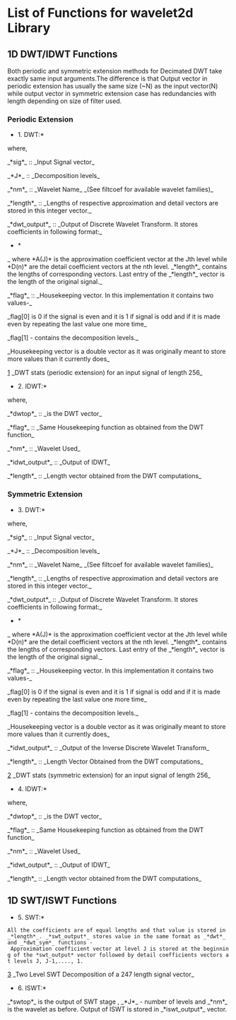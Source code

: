 =List of Functions for wavelet2d Library=

== 1D DWT/IDWT Functions ==

Both periodic and symmetric extension methods for Decimated DWT take exactly same input arguments.The difference is that Output vector in periodic extension has usually the same size (~N) as the input vector(N) while output vector in symmetric extension case has redundancies with length depending on size of filter used.

=== Periodic Extension===

*1. DWT:*  {{{void* dwt(vector<double> &sig, int J, string nm, vector<double> &dwt_output,vector<double> &flag, vector<int> &length )}}}

where,

_*sig*_ :: _Input Signal vector_

_*J*_ :: _Decomposition levels_

_*nm*_ :: _Wavelet Name_ _(See filtcoef for available wavelet families)_

_*length*_ :: _Lengths of respective approximation and detail vectors are stored in this integer vector._

_*dwt_output*_ :: _Output of Discrete Wavelet Transform. It stores coefficients in following format:_

*{{{[A(J) D(J) D(J-1) ..... D(1)]}}}*

_ where *A(J)* is the approximation coefficient vector at the Jth level while *D(n)* are the detail coefficient vectors at the nth level. _*length*_ contains the lengths of corresponding vectors. Last entry of the _*length*_ vector is the length of the original signal._

_*flag*_ :: _Housekeeping vector. In this implementation it contains two values-_

_flag[0] is 0 if the signal is even and it is 1 if signal is odd and if it is made even by repeating the last value one more time_

_flag[1] - contains the decomposition levels._

_Housekeeping vector is a double vector as it was originally meant to store more values than it currently does_

[https://lh3.googleusercontent.com/-axX5BI71K7k/Tk7CvelHwrI/AAAAAAAAALI/Tc9h_KznCgM/s912/dwtperscreen.png]
_DWT stats (periodic extension) for an input signal of length 256_



*2. IDWT:* {{{void* idwt(vector<double> &dwtop,vector<double> &flag, string nm,vector<double> &idwt_output,vector<int> &length)}}}

where,

_*dwtop*_ :: _is the DWT vector_

_*flag*_ :: _Same Housekeeping function as obtained from the DWT function_

_*nm*_ :: _Wavelet Used_

_*idwt_output*_ :: _Output of IDWT_

_*length*_ :: _Length vector obtained from the DWT computations_

===Symmetric Extension===

*3. DWT:*  {{{void* dwt_sym(vector<double> &sig, int J, string nm, vector<double> &dwt_output,vector<double> &flag, vector<int> &length )}}}

where,

_*sig*_ :: _Input Signal vector_

_*J*_ :: _Decomposition levels_

_*nm*_ :: _Wavelet Name_ _(See filtcoef for available wavelet families)_

_*length*_ :: _Lengths of respective approximation and detail vectors are stored in this integer vector._

_*dwt_output*_ :: _Output of Discrete Wavelet Transform. It stores coefficients in following format:_

*{{{[A(J) D(J) D(J-1) ..... D(1)]}}}*

_ where *A(J)* is the approximation coefficient vector at the Jth level while *D(n)* are the detail coefficient vectors at the nth level. _*length*_ contains the lengths of corresponding vectors. Last entry of the _*length*_ vector is the length of the original signal._

_*flag*_ :: _Housekeeping vector. In this implementation it contains two values-_

_flag[0] is 0 if the signal is even and it is 1 if signal is odd and if it is made even by repeating the last value one more time_

_flag[1] - contains the decomposition levels._

_Housekeeping vector is a double vector as it was originally meant to store more values than it currently does_

_*idwt_output*_ :: _Output of the Inverse Discrete Wavelet Transform_

_*length*_ :: _Length Vector Obtained from the DWT computations_ 

[https://lh5.googleusercontent.com/-rooeVHG4pdc/Tk7FP_sPOTI/AAAAAAAAALQ/xWTasj0blNE/s912/dwtsymscreen.png]
_DWT stats (symmetric extension) for an input signal of length 256_

*4. IDWT:* {{{void* idwt_sym(vector<double> &dwtop,vector<double> &flag, string nm,vector<double> &idwt_output,vector<int> &length)}}}

where,

_*dwtop*_ :: _is the DWT vector_

_*flag*_ :: _Same Housekeeping function as obtained from the DWT function_

_*nm*_ :: _Wavelet Used_

_*idwt_output*_ :: _Output of IDWT_

_*length*_ :: _Length vector obtained from the DWT computations_

==1D SWT/ISWT Functions==

*5. SWT:* {{{void* swt(vector<double> &sig, int J, string nm, vector<double> &swt_output, int &length)}}}

 All the coefficients are of equal lengths and that value is stored in _*length*_. _*swt_output*_ stores value in the same format as _*dwt*_ and _*dwt_sym*_ functions - Approximation coefficient vector at level J is stored at the beginning of the *swt_output* vector followed by detail coefficients vectors at levels J, J-1,...., 1.

[https://lh6.googleusercontent.com/-LrlkA6bwApU/Tk7QyJDP7LI/AAAAAAAAALU/tJCOQXWxpiE/s912/swtscreen.png]
_Two Level SWT Decomposition of a 247 length signal vector_

*6. ISWT:* {{{void* iswt(vector<double> &swtop,int J, string nm, vector<double> &iswt_output)}}}


_*swtop*_ is the output of SWT stage , _*J*_ - number of levels and _*nm*_ is the wavelet as before. Output of ISWT is stored in _*iswt_output*_ vector.